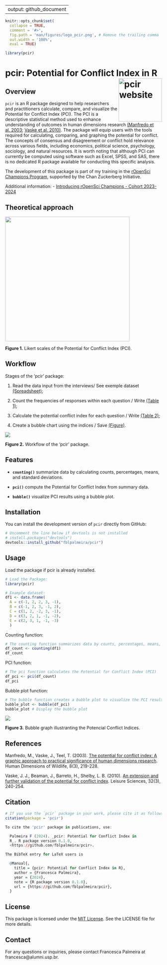 
---
output: github_document
---

```r
knitr::opts_chunk$set(
  collapse = TRUE,
  comment = '#>',
  fig.path = 'man/figures/logo_pcir.png', # Remove the trailing comma
  out.width = '100%',
  eval = TRUE)

library(pcir)
```

# pcir: Potential for Conflict Index in R <a href="https://fblpalmeira.github.io/pcir/"><img src="man/figures/pcir_logo.png" alt="pcir website" align="right" height="139"/></a>

## Overview

`pcir` is an R package designed to help researchers and practitioners calculate,
compare, and visualize the Potential for Conflict Index (PCI). The PCI is a
descriptive statistical method used to enhance understanding of outcomes in
human dimensions research [(Manfredo et al. 2003;](https://www.tandfonline.com/doi/abs/10.1080/10871200304310) [Vaske et al. 2010)](https://www.tandfonline.com/doi/abs/10.1080/01490401003712648).
The package will equip users with the tools required for calculating, comparing,
and graphing the potential for conflict. The concepts of consensus and
disagreement or conflict hold relevance across various fields, including economics,
political science, psychology, sociology, and natural resources. It is worth
noting that although PCI can currently be computed using software such as Excel,
SPSS, and SAS, there is no dedicated R package available for conducting this
specific analysis.

The development of this package is part of my training in the
[rOpenSci Champions Program](https://ropensci.org/champions/),
supported by the Chan Zuckerberg Initiative.

Additional information:
- [Introducing rOpenSci Champions - Cohort 2023-2024](https://ropensci.org/blog/2024/02/15/champions-program-champions-2024/)

## Theoretical approach

<img src="man/figures/likert_scales1.png"  align="center" height="400"/>

**Figure 1.** Likert scales of the Potential for Conflict Index (PCI).

## Workflow

Stages of the 'pcir' package:

1. Read the data input from the interviews/ See exemple dataset [(Spreadsheet)]();

2. Count the frequencies of responses within each question / Write [(Table 1)](https://github.com/fblpalmeira/pcir/blob/main/data/Table1.xlsx);

3. Calculate the potential conflict index for each question / Write [(Table 2)](https://github.com/fblpalmeira/pcir/blob/main/data/Table2.xlsx);

4. Create a bubble chart using the indices / Save [(Figure)](img src="man/figures/output_pci.png").

<img src="man/figures/diagrammer_pcir.png" align="center">

**Figure 2.** Workflow of the 'pcir' package.

## Features

- **`counting()`** summarize data by calculating counts, percentages, means, and
standard deviations.

- **`pci()`** compute the Potential for Conflict Index from summary data.

- **`bubble()`** visualize PCI results using a bubble plot.

## Installation

You can install the development version of `pcir` directly from GitHub:

```r
# Uncomment the line below if devtools is not installed
# install.packages("devtools")
devtools::install_github("fblpalmeira/pcir")
```

## Usage

Load the package if pcir is already installed.

```r
# Load the Package:
library(pcir)
```

```r
# Example dataset:
df1 <- data.frame(
  A = c(-1, 2, 2, 3, -1),
  B = c(-1, 2, 3, -1, 2),
  C = c(1, 2, -2, 3, -1),
  D = c(3, 2, 1, -1, -2),
  E = c(2, 3, 1, -1, -3)
  )
```

Counting function:

```r
# The counting function summarizes data by counts, percentages, means, and standard deviations
df_count <- counting(df1)
df_count
```

PCI function:

```r
# The pci function calculates the Potential for Conflict Index (PCI)
df_pci <- pci(df_count)
df_pci
```

Bubble plot function:

```r
# The bubble function creates a bubble plot to visualize the PCI results
bubble_plot <- bubble(df_pci)
bubble_plot # Display the bubble plot
```

<img src="man/figures/output_pci.png">

**Figure 3.** Bubble graph illustranting the Potencial Conflict Indices.

## References

Manfredo, M., Vaske, J., Teel, T. (2003). [The potential for conflict index: A
graphic approach to practical significance of human dimensions research](https://www.tandfonline.com/doi/abs/10.1080/10871200304310).
Human Dimensions of Wildlife, 8(3), 219-228.

Vaske, J. J., Beaman, J., Barreto, H., Shelby, L. B. (2010). [An extension and
further validation of the potential for conflict index](https://www.tandfonline.com/doi/abs/10.1080/01490401003712648).
Leisure Sciences, 32(3), 240-254.

## Citation

```r
# If you use the `pcir` package in your work, please cite it as follows:
citation(package = 'pcir')
```

```r
To cite the 'pcir' package in publications, use:

  Palmeira F (2024). _pcir: Potential for Conflict Index in
  R_. R package version 0.1.0,
  <https://github.com/fblpalmeira/pcir>.

The BibTeX entry for LaTeX users is

  @Manual{,
    title = {pcir: Potential for Conflict Index in R},
    author = {Francesca Palmeira},
    year = {2024},
    note = {R package version 0.1.0},
    url = {https://github.com/fblpalmeira/pcir},
  }
```

## License

This package is licensed under the [MIT License](https://github.com/fblpalmeira/pcir?tab=MIT-1-ov-file).
See the LICENSE file for more details.

## Contact

For any questions or inquiries, please contact Francesca Palmeira at
francesca@alumni.usp.br.

